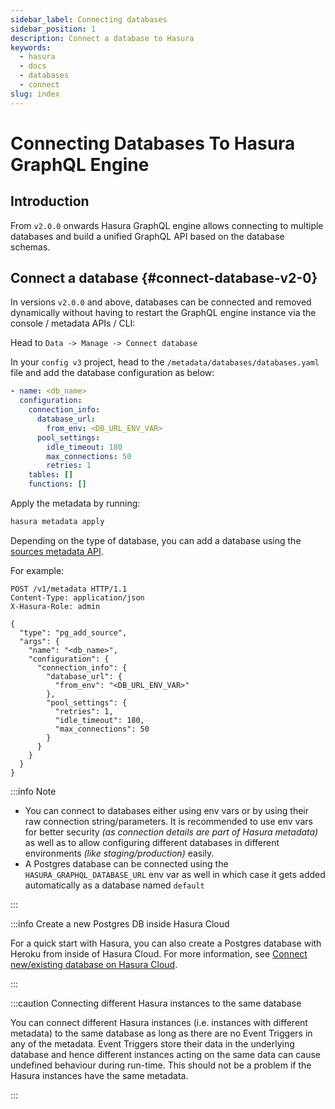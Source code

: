 ```yaml
---
sidebar_label: Connecting databases
sidebar_position: 1
description: Connect a database to Hasura
keywords:
  - hasura
  - docs
  - databases
  - connect
slug: index
---
```



# Connecting Databases To Hasura GraphQL Engine

## Introduction

From `v2.0.0` onwards Hasura GraphQL engine allows connecting to multiple databases and build a unified GraphQL API
based on the database schemas.

## Connect a database {#connect-database-v2-0}

In versions `v2.0.0` and above, databases can be connected and removed dynamically without having to restart the GraphQL
engine instance via the console / metadata APIs / CLI:

<Tabs className="api-tabs">
<TabItem value="console" label="Console">

Head to `Data -> Manage -> Connect database`

<Thumbnail src='/img/databases/connect-db_step-1_console_2.10.1.png' alt='Connect default database' width='1000px' />

</TabItem>
<TabItem value="cli" label="CLI">

In your `config v3` project, head to the `/metadata/databases/databases.yaml` file and add the database configuration as
below:

```yaml
- name: <db_name>
  configuration:
    connection_info:
      database_url:
        from_env: <DB_URL_ENV_VAR>
      pool_settings:
        idle_timeout: 180
        max_connections: 50
        retries: 1
    tables: []
    functions: []
```

Apply the metadata by running:

```bash
hasura metadata apply
```

</TabItem>
<TabItem value="api" label="API">

Depending on the type of database, you can add a database using the
[sources metadata API](/api-reference/metadata-api/source.mdx).

For example:

```http
POST /v1/metadata HTTP/1.1
Content-Type: application/json
X-Hasura-Role: admin

{
  "type": "pg_add_source",
  "args": {
    "name": "<db_name>",
    "configuration": {
      "connection_info": {
        "database_url": {
          "from_env": "<DB_URL_ENV_VAR>"
        },
        "pool_settings": {
          "retries": 1,
          "idle_timeout": 180,
          "max_connections": 50
        }
      }
    }
  }
}
```

</TabItem>
</Tabs>

:::info Note

- You can connect to databases either using env vars or by using their raw connection string/parameters. It is
  recommended to use env vars for better security _(as connection details are part of Hasura metadata)_ as well as to
  allow configuring different databases in different environments _(like staging/production)_ easily.
- A Postgres database can be connected using the `HASURA_GRAPHQL_DATABASE_URL` env var as well in which case it gets
  added automatically as a database named `default`

:::

:::info Create a new Postgres DB inside Hasura Cloud

For a quick start with Hasura, you can also create a Postgres database with Heroku from inside of Hasura Cloud. For more
information, see
[Connect new/existing database on Hasura Cloud](/getting-started/getting-started-cloud.mdx#create-new-db-with-cloud).

:::

:::caution Connecting different Hasura instances to the same database

You can connect different Hasura instances (i.e. instances with different metadata) to the same database as long as
there are no Event Triggers in any of the metadata. Event Triggers store their data in the underlying database and hence
different instances acting on the same data can cause undefined behaviour during run-time. This should not be a problem
if the Hasura instances have the same metadata.

:::
